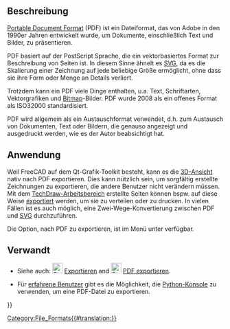 <languages/>

{{TOCright}}

== Beschreibung ==

[https://en.wikipedia.org/wiki/PDF Portable Document Format] (PDF) ist ein Dateiformat, das von Adobe in den 1990er Jahren entwickelt wurde, um Dokumente, einschließlich Text und Bilder, zu präsentieren.

PDF basiert auf der PostScript Sprache, die ein vektorbasiertes Format zur Beschreibung von Seiten ist. In diesem Sinne ähnelt es [[SVG/de|SVG]], da es die Skalierung einer Zeichnung auf jede beliebige Größe ermöglicht, ohne dass sie ihre Form oder Menge an Details verliert.

Trotzdem kann ein PDF viele Dinge enthalten, u.a. Text, Schriftarten, Vektorgrafiken und [[bitmap/de|Bitmap]]-Bilder. PDF wurde 2008 als ein offenes Format als ISO32000 standardisiert.

PDF wird allgemein als ein Austauschformat verwendet, d.h. zum Austausch von Dokumenten, Text oder Bildern, die genauso angezeigt und ausgedruckt werden, wie es der Autor beabsichtigt hat.

==Anwendung==

Weil FreeCAD auf dem Qt-Grafik-Toolkit besteht, kann es die [[3D_view/de|3D-Ansicht]] nativ nach PDF exportieren. Dies kann nützlich sein, um sorgfältig erstellte Zeichnungen zu exportieren, die andere Benutzer nicht verändern müssen. Mit dem [[TechDraw_Workbench/de|TechDraw-Arbeitsbereich]] erstellte Seiten können bspw. auf diese Weise [[Std_Export/de|exportiert]] werden, um sie zu verteilen oder zu drucken. In vielen Fällen ist es auch möglich, eine Zwei-Wege-Konvertierung zwischen PDF und [[SVG/de|SVG]] durchzuführen.

Die Option, nach PDF zu exportieren, ist im Menü unter {{MenuCommand|Datei → [[Std_Export|PDF exportieren]]}} verfügbar.

==Verwandt==

* Siehe auch: [[File:Std_Export.svg|24px]] [[Std_Export/de|Exportieren]] and [[File:Std_PrintPdf.svg|24px]] [[Std_PrintPdf/de|PDF exportieren]].

* Für [[Power_users_hub/de|erfahrene Benutzer]] gibt es die Möglichkeit, die [[Python_console/de|Python-Konsole]] zu verwenden, um eine PDF-Datei zu exportieren. 


<!--T:9-->
{{Userdocnavi{{#translation:}}}}
[[Category:File_Formats{{#translation:}}]]